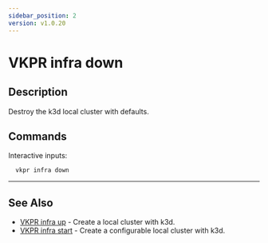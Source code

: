```yaml
---
sidebar_position: 2
version: v1.0.20
---
```


# VKPR infra down

## Description

Destroy the k3d local cluster with defaults.

## Commands

Interactive inputs:

```bash
  vkpr infra down
```

---

## See Also

- [VKPR infra up](/docs/commands/infra/up) - Create a local cluster with k3d.
- [VKPR infra start](/docs/commands/infra/start) - Create a configurable local cluster with k3d.
